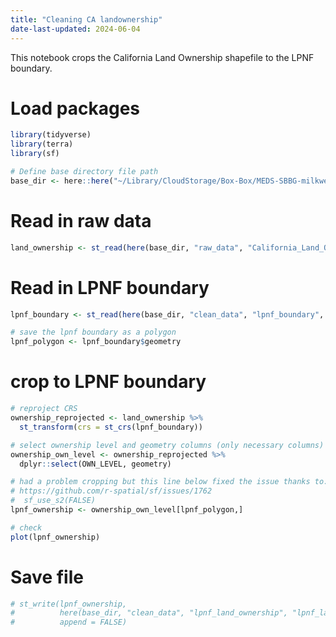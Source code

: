 ```yaml
---
title: "Cleaning CA landownership"
date-last-updated: 2024-06-04
---
```


This notebook crops the California Land Ownership shapefile to the LPNF boundary.

# Load packages
```r
library(tidyverse)
library(terra)
library(sf)

# Define base directory file path
base_dir <- here::here("~/Library/CloudStorage/Box-Box/MEDS-SBBG-milkweed")
```

# Read in raw data
```r
land_ownership <- st_read(here(base_dir, "raw_data", "California_Land_Ownership", "ownership23_1.shp"))
```

# Read in LPNF boundary
```r
lpnf_boundary <- st_read(here(base_dir, "clean_data", "lpnf_boundary", "lpnf_boundary", "lpnf_boundary.shp"))

# save the lpnf boundary as a polygon
lpnf_polygon <- lpnf_boundary$geometry
```


# crop to LPNF boundary
```r
# reproject CRS
ownership_reprojected <- land_ownership %>%
  st_transform(crs = st_crs(lpnf_boundary))

# select ownership level and geometry columns (only necessary columns)
ownership_own_level <- ownership_reprojected %>% 
  dplyr::select(OWN_LEVEL, geometry)

# had a problem cropping but this line below fixed the issue thanks to:
# https://github.com/r-spatial/sf/issues/1762
#  sf_use_s2(FALSE)
lpnf_ownership <- ownership_own_level[lpnf_polygon,]

# check
plot(lpnf_ownership)
```
# Save file
```r
# st_write(lpnf_ownership,
#          here(base_dir, "clean_data", "lpnf_land_ownership", "lpnf_land_ownership.shp"),
#          append = FALSE)
```

